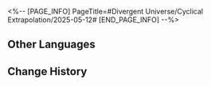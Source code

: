 <%-- [PAGE_INFO]
PageTitle=#Divergent Universe/Cyclical Extrapolation/2025-05-12#
[END_PAGE_INFO] --%>
{{Event
|name              = Cyclical Extrapolation: Romance is Dead
|image             = Event Cyclical Extrapolation Romance is Dead.png
|type              = Cyclical Extrapolation
|time_known        = yes
|time_start        = 2025-05-12 04:00:00
|time_end          = 2025-05-19 03:59:59
}}

{{Cyclical Extrapolation
|boons      = Dreamlike Goldweaver
|curios     = Road of Prayers
|equations  = Cocoon Dressmaker;; Book-Weaving Divine Machine;; Golden Mysteries
|trailblaze = '''Lingering Whispers of Love'''<br />Obtain some Blessings of Propagation
|rewards    = Relic Remains*30; Lost Crystal*3
|boss_1_1   = Silvermane Lieutenant; Frigid Prowler; Disciples of Sanctus Medicus: Shape Shifter; Senior Staff: Team Leader; Dreamjolt Troupe's Sweet Gorilla
|boss_1_2   = Automaton Grizzly (Bug); Frigid Prowler (Bug); Disciples of Sanctus Medicus: Shape Shifter (Bug); Aurumaton Gatekeeper (Bug); Senior Staff: Team Leader (Bug); Dreamjolt Troupe's Beyond Overcooked (Bug); Dreamjolt Troupe's Sweet Gorilla (Bug); "Past Confined and Caged" (Bug); Memory Zone Meme "Shell of Faded Rage" (Bug); Howling Casket (Bug); Furiae Praetor (Bug)
|boss_2_1   = Frigid Prowler (Bug); Disciples of Sanctus Medicus: Shape Shifter (Bug); Senior Staff: Team Leader (Bug); Dreamjolt Troupe's Sweet Gorilla (Bug); Furiae Praetor (Bug)
|boss_2_2   = Svarog (Complete); Abundant Ebon Deer (Complete); Swarm: True Sting (Complete); Argenti (Complete)
|boss_3     = Cirrus (Complete)
|rules      = You will not obtain Equations after achieving victory in "Boss" Domains; Obtain this week's Preset Constructs upon entering the First Plane
|root       = Divergent Universe: Protean Hero
}}

==Other Languages==
{{Other Languages
|en   = Cyclical Extrapolation: Romance is Dead
|zhs  = 周期演算：浪漫已死
|zht  = 週期演算：浪漫已死
|ja   = 周期演算：浪漫は死んだ
|ko   = 주기 연산: 낭만의 죽음
|es   = Cálculo periódico: El romance ha muerto
|fr   = Calcul cyclique&nbsp;: Mort de la Romance
|ru   = Цикличное вычисление: Смерть романтики
|th   = การคำนวณแบบรอบ: จินตนิยมจบสิ้น
|vi   = Ngoại Suy Chu Kỳ: Lãng Mạn Đã Chết
|de   = Zyklische Berechnung: Romantik ist tot
|id   = Kalkulasi Siklus: Romansa Sudah Mati
|pt   = Extrapolação Cíclica: O Romance Está Morto
}}

==Change History==
{{Change History|3.2}}
